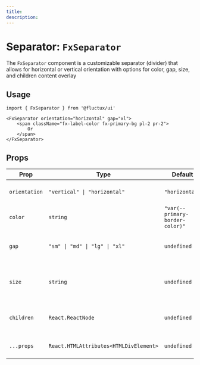 ```yaml
---
title:
description:
---
```


# Separator: `FxSeparator`

The `FxSeparator` component is a customizable separator (divider) that allows for horizontal or vertical orientation with options for color, gap, size, and children content overlay

## Usage

```tsx
import { FxSeparator } from '@fluctux/ui'

<FxSeparator orientation="horizontal" gap="xl">
    <span className="fx-label-color fx-primary-bg pl-2 pr-2">
        Or
    </span>
</FxSeparator>
```

## Props

| Prop          | Type                                    | Default                         | Description                                       |
|---------------|-----------------------------------------|---------------------------------|---------------------------------------------------|
| `orientation` | `"vertical" \| "horizontal"`            | `"horizontal"`                  | Defines the separator orientation.                |
| `color`       | `string`                                | `"var(--primary-border-color)"` | Sets the color of the separator.                  |
| `gap`         | `"sm" \| "md" \| "lg" \| "xl"`          | `undefined`                     | Defines the margin around the separator.          |
| `size`        | `string`                                | `undefined`                     | Custom width of the separator (e.g., `50%`, `100px`). |
| `children`    | `React.ReactNode`                       | `undefined`                     | Content displayed over the separator.             |
| `...props`    | `React.HTMLAttributes<HTMLDivElement>`  | `undefined`                     | Additional HTML div attributes.                   |